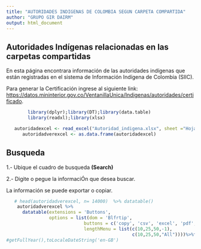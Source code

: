 ---
title: "AUTORIDADES INDIGENAS DE COLOMBIA SEGUN CARPETA COMPARTIDA"
author: "GRUPO GIR DAIRM"
output: html_document
---


## Autoridades Indígenas relacionadas en las carpetas  compartidas 



En esta página encontrara información de las autoridades indígenas que están registradas en el sistema de Información Indígena de Colombia (SIIC).

Para generar la Certificación ingrese al siguiente link: <https://datos.mininterior.gov.co/VentanillaUnica/Indigenas/autoridades/certificado>.


```{r , warning=FALSE,cache=FALSE,message=FALSE,echo=FALSE}
        library(dplyr);library(DT);library(data.table)
        library(readxl);library(xlsx)
```


```{r, echo=FALSE, warning=FALSE}
   autoridadexcel <- read_excel("Autoridad_indigena.xlsx", sheet ="Hoja2")
      autoridadverexcel <- as.data.frame(autoridadexcel)
```

## Busqueda


1.- Ubique el cuadro de busqueda **(Search)**

2.- Digite o pegue la informaciÓn que desea buscar.



La información se puede exportar o copiar.



```{r autoridadverexcel, echo=FALSE}
   # head(autoridadverexcel, n= 14000)  %>% datatable() 
    autoridadverexcel %>%
      datatable(extensions = 'Buttons',
                options = list(dom = 'Blfrtip',
                             buttons = c('copy', 'csv', 'excel', 'pdf', 'print'),
                             lengthMenu = list(c(10,25,50,-1),
                                               c(10,25,50,"All"))))%>%formatDate(c(2,13), 'toLocaleDateString')
#getFullYear(),toLocaleDateString('en-GB')
```

